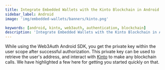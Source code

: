```yaml
---
title: Integrate Embedded Wallets with the Kinto Blockchain in Android
sidebar_label: Android
image: 'img/embedded-wallets/banners/kinto.png'

keywords: [android, kinto, web3auth, authentication, blockchain]
description: 'Integrate Embedded Wallets with the Kinto Blockchain in Android | Embedded Wallets'
---
```



While using the Web3Auth Android SDK, you get the private key within the user scope after successful authorization. This private key can be used to retrieve the user's address, and interact with [Kinto](https://kinto.xyz) to make any blockchain calls. We have highlighted a few here for getting you started quickly on that.

<EVMInteraction />
